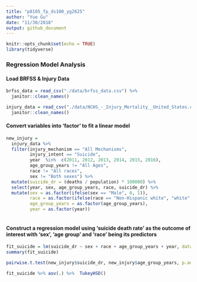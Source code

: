 ```yaml
---
title: "p8105_fp_ds100_yg2625"
author: "Yue Gu"
date: "11/30/2018"
output: github_document
---
```


```r
knitr::opts_chunk$set(echo = TRUE)
library(tidyverse)
```
### Regression Model Analysis
#### Load BRFSS & Injury Data
```r
brfss_data = read_csv("./data/brfss_data.csv") %>% 
  janitor::clean_names()

injury_data = read_csv("./data/NCHS_-_Injury_Mortality__United_States.csv") %>% 
  janitor::clean_names()

```
#### Convert variables into 'factor' to fit a linear model
```r
new_injury = 
  injury_data %>% 
  filter(injury_mechanism == "All Mechanisms",
         injury_intent == "Suicide",
         year  %in%  c(2011, 2012, 2013, 2014, 2015, 2016),
         age_group_years != "All Ages",
         race != "All races",
         sex != "Both sexes") %>%
  mutate(suicide_dr = (deaths / population) * 100000) %>% 
  select(year, sex, age_group_years, race, suicide_dr) %>% 
  mutate(sex = as.factor(ifelse(sex == "Male", 0, 1)),
         race = as.factor(ifelse(race == "Non-Hispanic white", "white", "non-white")),
         age_group_years = as.factor(age_group_years),
         year = as.factor(year))
  
```
#### Construct a regression model using 'suicide death rate' as the outcome of interest with 'sex', 'age group' and 'race' being its predictors
```r
fit_suicide = lm(suicide_dr ~ sex + race + age_group_years + year, data = new_injury)
summary(fit_suicide)

pairwise.t.test(new_injury$suicide_dr, new_injury$age_group_years, p.adj = 'bonferroni')

fit_suicide %>% aov(.) %>%  TukeyHSD()
```

